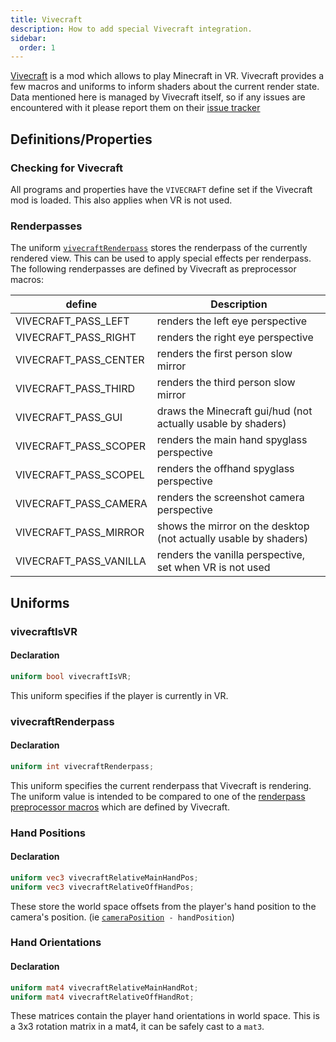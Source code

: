 ```yaml
---
title: Vivecraft
description: How to add special Vivecraft integration.
sidebar:
  order: 1
---
```


[Vivecraft](https://modrinth.com/mod/vivecraft) is a mod which allows to play Minecraft in VR. Vivecraft provides a few macros and uniforms to inform shaders about the current render state.  
Data mentioned here is managed by Vivecraft itself, so if any issues are encountered with it please report them on their [issue tracker](https://github.com/Vivecraft/VivecraftMod/issues)

## Definitions/Properties
### Checking for Vivecraft

All programs and properties have the `VIVECRAFT` define set if the Vivecraft mod is loaded. This also applies when VR is not used.

### Renderpasses

The uniform [`vivecraftRenderpass`](#vivecraftrenderpass) stores the renderpass of the currently rendered view. This can be used to apply special effects per renderpass. The following renderpasses are defined by Vivecraft as preprocessor macros:

| define                   | Description                                                      |
| ------------------------ | ---------------------------------------------------------------- |
| VIVECRAFT_PASS_LEFT      | renders the left eye perspective                                 |
| VIVECRAFT_PASS_RIGHT     | renders the right eye perspective                                |
| VIVECRAFT_PASS_CENTER    | renders the first person slow mirror                             |
| VIVECRAFT_PASS_THIRD     | renders the third person slow mirror                             |
| VIVECRAFT_PASS_GUI       | draws the Minecraft gui/hud (not actually usable by shaders)     |
| VIVECRAFT_PASS_SCOPER    | renders the main hand spyglass perspective                       |
| VIVECRAFT_PASS_SCOPEL    | renders the offhand spyglass perspective                         |
| VIVECRAFT_PASS_CAMERA    | renders the screenshot camera perspective                        |
| VIVECRAFT_PASS_MIRROR    | shows the mirror on the desktop (not actually usable by shaders) |
| VIVECRAFT_PASS_VANILLA   | renders the vanilla perspective, set when VR is not used         |

## Uniforms

### vivecraftIsVR

#### Declaration

```glsl
uniform bool vivecraftIsVR;
```

This uniform specifies if the player is currently in VR.

### vivecraftRenderpass

#### Declaration

```glsl
uniform int vivecraftRenderpass;
```

This uniform specifies the current renderpass that Vivecraft is rendering. The uniform value is intended to be compared to one of the [renderpass preprocessor macros](#renderpasses) which are defined by Vivecraft.

### Hand Positions

#### Declaration

```glsl
uniform vec3 vivecraftRelativeMainHandPos;
uniform vec3 vivecraftRelativeOffHandPos;
```

These store the world space offsets from the player's hand position to the camera's position. (ie [`cameraPosition`](/current/reference/uniforms/camera#cameraposition)` - handPosition`)

### Hand Orientations

#### Declaration

```glsl
uniform mat4 vivecraftRelativeMainHandRot;
uniform mat4 vivecraftRelativeOffHandRot;
```

These matrices contain the player hand orientations in world space. This is a 3x3 rotation matrix in a mat4, it can be safely cast to a `mat3`.

